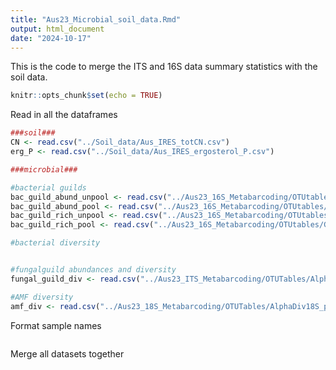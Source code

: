 ```yaml
---
title: "Aus23_Microbial_soil_data.Rmd"
output: html_document
date: "2024-10-17"
---
```


This is the code to merge the ITS and 16S data summary statistics with the soil data.

```r
knitr::opts_chunk$set(echo = TRUE)
```

Read in all the dataframes
```r
###soil###
CN <- read.csv("../Soil_data/Aus_IRES_totCN.csv")
erg_P <- read.csv("../Soil_data/Aus_IRES_ergosterol_P.csv")

###microbial###

#bacterial guilds
bac_guild_abund_unpool <- read.csv("../Aus23_16S_Metabarcoding/OTUtables/Guild_rel_abunds_unpooled_16S.csv")
bac_guild_abund_pool <- read.csv("../Aus23_16S_Metabarcoding/OTUtables/Guild_rel_abunds_pooled_16S.csv")
bac_guild_rich_unpool <- read.csv("../Aus23_16S_Metabarcoding/OTUtables/Guild_richness_unpooled_16S.csv")
bac_guild_rich_pool <- read.csv("../Aus23_16S_Metabarcoding/OTUtables/Guild_richness_pooled_16S.csv")

#bacterial diversity


#fungalguild abundances and diversity
fungal_guild_div <- read.csv("../Aus23_ITS_Metabarcoding/OTUTables/AlphaDivGuildsITS.csv", row.names=1)

#AMF diversity
amf_div <- read.csv("../Aus23_18S_Metabarcoding/OTUTables/AlphaDiv18S_pooled.csv", row.names=1)


```

Format sample names
```r


```

Merge all datasets together
```r

```

